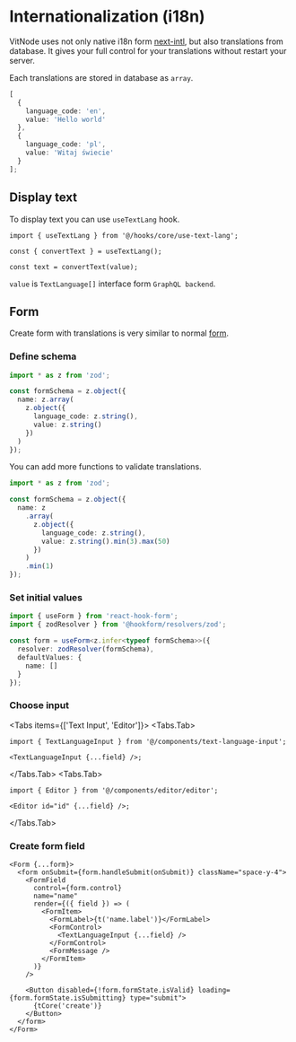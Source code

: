 
# Internationalization (i18n)

VitNode uses not only native i18n form [next-intl](https://github.com/amannn/next-intl), but also translations from database. It gives your full control for your translations without restart your server.

Each translations are stored in database as `array`.

```ts
[
  {
    language_code: 'en',
    value: 'Hello world'
  },
  {
    language_code: 'pl',
    value: 'Witaj świecie'
  }
];
```

## Display text

To display text you can use `useTextLang` hook.

```tsx
import { useTextLang } from '@/hooks/core/use-text-lang';

const { convertText } = useTextLang();

const text = convertText(value);
```

`value` is `TextLanguage[]` interface form `GraphQL backend`.

## Form

Create form with translations is very similar to normal [form](/frontend/form).

<Steps>

### Define schema

```ts
import * as z from 'zod';

const formSchema = z.object({
  name: z.array(
    z.object({
      language_code: z.string(),
      value: z.string()
    })
  )
});
```

You can add more functions to validate translations.

```ts {8, 11}
import * as z from 'zod';

const formSchema = z.object({
  name: z
    .array(
      z.object({
        language_code: z.string(),
        value: z.string().min(3).max(50)
      })
    )
    .min(1)
});
```

### Set initial values

```ts {7}
import { useForm } from 'react-hook-form';
import { zodResolver } from '@hookform/resolvers/zod';

const form = useForm<z.infer<typeof formSchema>>({
  resolver: zodResolver(formSchema),
  defaultValues: {
    name: []
  }
});
```

### Choose input

<Tabs items={['Text Input', 'Editor']}>
  <Tabs.Tab>

```tsx
import { TextLanguageInput } from '@/components/text-language-input';

<TextLanguageInput {...field} />;
```

  </Tabs.Tab>
  <Tabs.Tab>

```tsx
import { Editor } from '@/components/editor/editor';

<Editor id="id" {...field} />;
```

  </Tabs.Tab>
</Tabs>

### Create form field

```tsx {10}
<Form {...form}>
  <form onSubmit={form.handleSubmit(onSubmit)} className="space-y-4">
    <FormField
      control={form.control}
      name="name"
      render={({ field }) => (
        <FormItem>
          <FormLabel>{t('name.label')}</FormLabel>
          <FormControl>
            <TextLanguageInput {...field} />
          </FormControl>
          <FormMessage />
        </FormItem>
      )}
    />

    <Button disabled={!form.formState.isValid} loading={form.formState.isSubmitting} type="submit">
      {tCore('create')}
    </Button>
  </form>
</Form>
```

</Steps>
